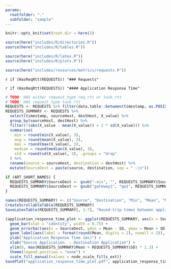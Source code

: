 ```yaml
---
params:
  rootfolder: "."
  subfolder: "sample"
---
```


```r
knitr::opts_knit$set(root.dir = here())
```

```r
source(here("includes/R/directories.R"))
source(here("includes/R/tables.R"))
```

```r
source(here("includes/R/latex.R"))
source(here("includes/R/plots.R"))
```

```r
source(here("includes/resources/metrics/requests.R"))
```

`r if (HasReqRtt(REQUESTS)) "### Requests"`

`r if (HasReqRtt(REQUESTS)) "#### Application Response Time"`

```r
# TODO: HAS either request_type req_rtt or task_rtt
# TODO: HAS request_type task_rtt
REQUESTS <- REQUESTS %>% filter(data.table::between(timestamp, as.POSIXct(start_timestamp, format = "%Y-%m-%dT%H:%M:%OSZ"), as.POSIXct(end_timestamp, format = "%Y-%m-%dT%H:%M:%OSZ")))
REQUESTS_SUMMARY <- REQUESTS %>%
  select(timestamp, sourceHost, destHost, X_value) %>%
  group_by(sourceHost, destHost) %>%
  filter(!(abs(X_value - mean(X_value)) > 2 * sd(X_value))) %>%
  summarise(
    min = round(min(X_value), 3),
    avg = round(mean(X_value), 3),
    max = round(max(X_value), 3),
    median = round(median(X_value), 3),
    std = round(sd(X_value), 3), .groups = "drop"
  ) %>%
  rename(source = sourceHost, destination = destHost) %>%
  mutate(SourceDest = paste(source, destination, sep = " -\n"))

if (ART_SHORT_NAMES) {
  REQUESTS_SUMMARY$SourceDest <- gsub("-eis", "", REQUESTS_SUMMARY$SourceDest)
  REQUESTS_SUMMARY$SourceDest <- gsub("gateway1", "gw1", REQUESTS_SUMMARY$SourceDest)
}

names(REQUESTS_SUMMARY) <- c("Source", "Destination", "Min", "Mean", "Max", "Med", "SD", "SourceDest")
CreateScrollableTable(REQUESTS_SUMMARY)
SaveLatexTable(REQUESTS_SUMMARY[, 1:7], "Round-trip times between applications", "rtt-between-applications", "requests_summary.tex")
```

```r
(application_response_time_plot <- ggplot(REQUESTS_SUMMARY, aes(x = SourceDest, y = Mean, fill = SourceDest)) +
  geom_bar(stat = "identity", width = 0.75) +
  geom_errorbar(aes(x = SourceDest, ymin = Mean - SD, ymax = Mean + SD), width = 0.3, colour = "blue") +
  geom_label(aes(label = format(round(Mean, digits = 2), nsmall = 2)), vjust = -1.5, fill = "white") +
  ylab("Application Response Time (ms)") +
  xlab("Source Application  - Destination Application") +
  ylim(0, max(REQUESTS_SUMMARY$Mean + REQUESTS_SUMMARY$SD) * 1.3) +
  theme(legend.position = "none") +
  scale_fill_manual(values = node_scale_fills_ext))
SavePlot("application_response_time_plot.pdf", application_response_time_plot, ART_PLOT_WIDTH, ART_PLOT_HEIGHT)
```

